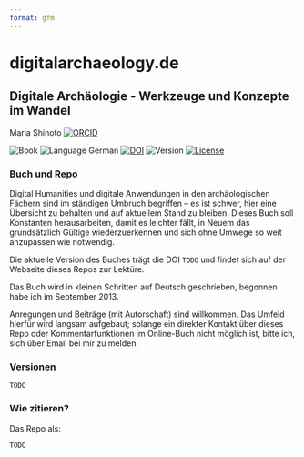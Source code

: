 ```yaml
---
format: gfm
---
```


# digitalarchaeology.de

## Digitale Archäologie - Werkzeuge und Konzepte im Wandel

Maria Shinoto [![ORCID](https://img.shields.io/badge/ORCID-white?style=flat&logo=ORCID&link=https://orcid.org/0000-0001-6089-4526)](https://orcid.org/0000-0001-6089-4526)

![Book](https://img.shields.io/badge/Book-cyan?style=flat) ![Language German](https://img.shields.io/badge/Language-German-cyan) [![DOI](https://zenodo.org/badge/689810268.svg)](https://zenodo.org/badge/latestdoi/689810268)
![Version](https://img.shields.io/badge/Ver.-0.0.0.1-red?style=flat&logo=github) [![License](https://img.shields.io/badge/License-CC%20BY%204.0-lightgrey?labelColor=grey&style=flat&logo=CC&link=https://creativecommons.org/licenses/by/4.0/)](https://creativecommons.org/licenses/by/4.0/)

### Buch und Repo

Digital Humanities und digitale Anwendungen in den archäologischen Fächern sind im ständigen Umbruch begriffen -- es ist schwer, hier eine Übersicht zu behalten und auf aktuellem Stand zu bleiben. Dieses Buch soll Konstanten herausarbeiten, damit es leichter fällt, in Neuem das grundsätzlich Gültige wiederzuerkennen und sich ohne Umwege so weit anzupassen wie notwendig.

Die aktuelle Version des Buches trägt die DOI `TODO` und findet sich auf der Webseite dieses Repos zur Lektüre.

Das Buch wird in kleinen Schritten auf Deutsch geschrieben, begonnen habe ich im September 2013.

Anregungen und Beiträge (mit Autorschaft) sind willkommen. Das Umfeld hierfür wird langsam aufgebaut; solange ein direkter Kontakt über dieses Repo oder Kommentarfunktionen im Online-Buch nicht möglich ist, bitte ich, sich über Email bei mir zu melden.

### Versionen

`TODO`

### Wie zitieren?

Das Repo als:

`TODO`
